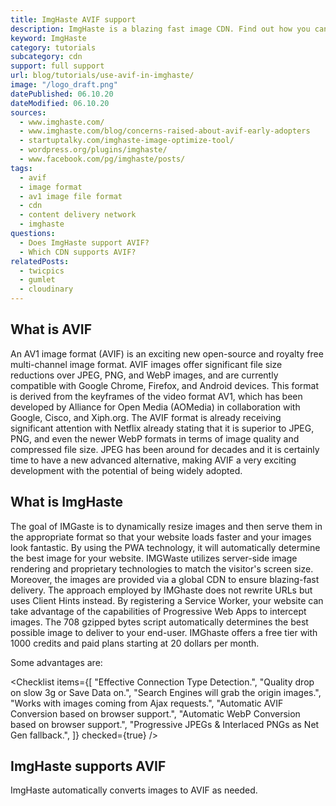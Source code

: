 ```yaml
---
title: ImgHaste AVIF support
description: ImgHaste is a blazing fast image CDN. Find out how you can use AVIF images in ImgHaste.
keyword: ImgHaste
category: tutorials
subcategory: cdn
support: full support
url: blog/tutorials/use-avif-in-imghaste/
image: "/logo_draft.png"
datePublished: 06.10.20
dateModified: 06.10.20
sources:
  - www.imghaste.com/
  - www.imghaste.com/blog/concerns-raised-about-avif-early-adopters
  - startuptalky.com/imghaste-image-optimize-tool/
  - wordpress.org/plugins/imghaste/
  - www.facebook.com/pg/imghaste/posts/
tags:
  - avif
  - image format
  - av1 image file format
  - cdn
  - content delivery network
  - imghaste
questions:
  - Does ImgHaste support AVIF?
  - Which CDN supports AVIF?
relatedPosts:
  - twicpics
  - gumlet
  - cloudinary
---
```


## What is AVIF

An AV1 image format (AVIF) is an exciting new open-source and royalty free multi-channel image format. AVIF images offer significant file size reductions over JPEG, PNG, and WebP images, and are currently compatible with Google Chrome, Firefox, and Android devices. This format is derived from the keyframes of the video format AV1, which has been developed by Alliance for Open Media (AOMedia) in collaboration with Google, Cisco, and Xiph.org. The AVIF format is already receiving significant attention with Netflix already stating that it is superior to JPEG, PNG, and even the newer WebP formats in terms of image quality and compressed file size. JPEG has been around for decades and it is certainly time to have a new advanced alternative, making AVIF a very exciting development with the potential of being widely adopted.

## What is ImgHaste

The goal of IMGaste is to dynamically resize images and then serve them in the appropriate format so that your website loads faster and your images look fantastic. By using the PWA technology, it will automatically determine the best image for your website. IMGWaste utilizes server-side image rendering and proprietary technologies to match the visitor's screen size. Moreover, the images are provided via a global CDN to ensure blazing-fast delivery. The approach employed by IMGhaste does not rewrite URLs but uses Client Hints instead. By registering a Service Worker, your website can take advantage of the capabilities of Progressive Web Apps to intercept images. The 708 gzipped bytes script automatically determines the best possible image to deliver to your end-user. IMGhaste offers a free tier with 1000 credits and paid plans starting at 20 dollars per month.

Some advantages are:

<Checklist
  items={[
    "Effective Connection Type Detection.",
    "Quality drop on slow 3g or Save Data on.",
    "Search Engines will grab the origin images.",
    "Works with images coming from Ajax requests.",
    "Automatic AVIF Conversion based on browser support.",
    "Automatic WebP Conversion based on browser support.",
    "Progressive JPEGs & Interlaced PNGs as Net Gen fallback.",
  ]}
  checked={true}
/>
## ImgHaste supports AVIF

ImgHaste automatically converts images to AVIF as needed.
